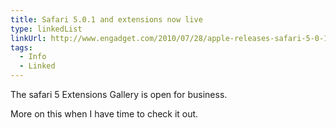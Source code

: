 ```yaml
---
title: Safari 5.0.1 and extensions now live
type: linkedList
linkUrl: http://www.engadget.com/2010/07/28/apple-releases-safari-5-0-1-extensions-gallery-now-open
tags:
  - Info
  - Linked
---
```


The safari 5 Extensions Gallery is open for business.

More on this when I have time to check it out.
